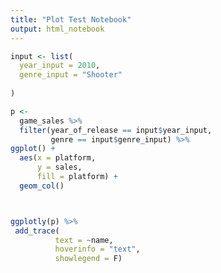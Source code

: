 ```yaml
---
title: "Plot Test Notebook"
output: html_notebook
---
```





```r
input <- list(
  year_input = 2010,
  genre_input = "Shooter"
  
)
```






```r
p <- 
  game_sales %>% 
  filter(year_of_release == input$year_input,
         genre == input$genre_input) %>% 
ggplot() +
  aes(x = platform,
      y = sales,
      fill = platform) +
  geom_col()



ggplotly(p) %>% 
 add_trace(
          text = ~name,
          hoverinfo = "text",
          showlegend = F)
            
```



